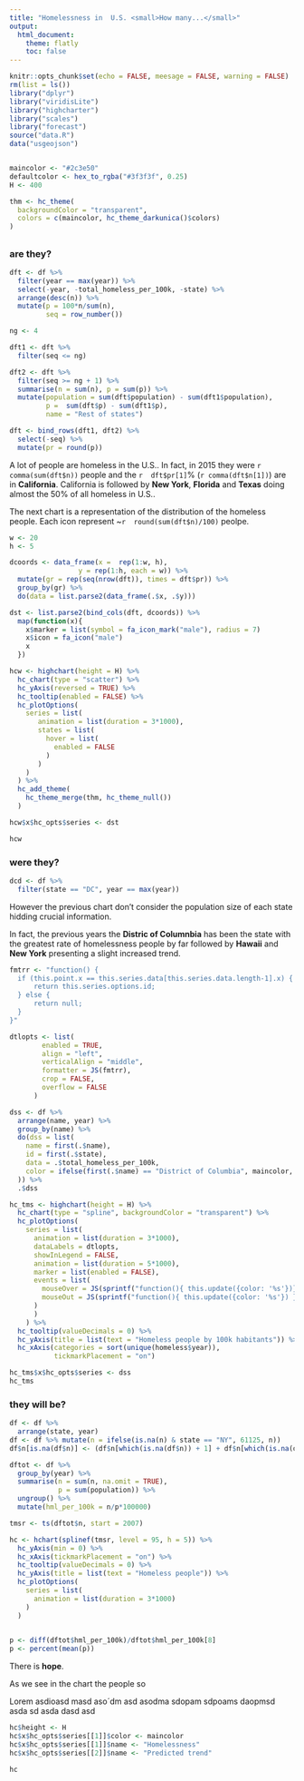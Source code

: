 ---
title: "Homelessness in  U.S. <small>How many...</small>"
output:
  html_document:
    theme: flatly
    toc: false
---

<link rel="stylesheet" href="styles.css">
<script src="custom.js"></script>
```{r setup, include = FALSE, echo = FALSE, meesage = FALSE, warning = FALSE}
knitr::opts_chunk$set(echo = FALSE, meesage = FALSE, warning = FALSE)
rm(list = ls())
library("dplyr")
library("viridisLite")
library("highcharter")
library("scales")
library("forecast")
source("data.R")
data("usgeojson")


maincolor <- "#2c3e50"
defaultcolor <- hex_to_rgba("#3f3f3f", 0.25)
H <- 400

thm <- hc_theme(
  backgroundColor = "transparent",
  colors = c(maincolor, hc_theme_darkunica()$colors)
)
```

## {.tabset .tabset-fade .tabset-pills}

### are they?

```{r}
dft <- df %>% 
  filter(year == max(year)) %>% 
  select(-year, -total_homeless_per_100k, -state) %>% 
  arrange(desc(n)) %>% 
  mutate(p = 100*n/sum(n),
         seq = row_number())

ng <- 4

dft1 <- dft %>% 
  filter(seq <= ng) 

dft2 <- dft %>% 
  filter(seq >= ng + 1) %>% 
  summarise(n = sum(n), p = sum(p)) %>% 
  mutate(population = sum(dft$population) - sum(dft1$population),
         p =  sum(dft$p) - sum(dft1$p),
         name = "Rest of states")

dft <- bind_rows(dft1, dft2) %>% 
  select(-seq) %>% 
  mutate(pr = round(p))
```

<div class="col-md-4">
A lot of people are homeless in the U.S.. In fact, in 2015
they were `r comma(sum(dft$n))` people and the `r  dft$pr[1]`%
(`r comma(dft$n[1])`) are in **California**. California is
followed by **New York**, **Florida** and **Texas** doing almost
the 50% of all homeless in U.S..

The next chart is a representation of the distribution of the 
homeless people. Each icon represent  ~`r  round(sum(dft$n)/100)`
peolpe.

</div>

<div class="col-md-8">
```{r}
w <- 20
h <- 5

dcoords <- data_frame(x =  rep(1:w, h),
                 y = rep(1:h, each = w)) %>% 
  mutate(gr = rep(seq(nrow(dft)), times = dft$pr)) %>% 
  group_by(gr) %>% 
  do(data = list.parse2(data_frame(.$x, .$y)))

dst <- list.parse2(bind_cols(dft, dcoords)) %>% 
  map(function(x){
    x$marker = list(symbol = fa_icon_mark("male"), radius = 7)
    x$icon = fa_icon("male")
    x
  })

hcw <- highchart(height = H) %>% 
  hc_chart(type = "scatter") %>% 
  hc_yAxis(reversed = TRUE) %>% 
  hc_tooltip(enabled = FALSE) %>% 
  hc_plotOptions(
    series = list(
       animation = list(duration = 3*1000),
       states = list(
         hover = list(
           enabled = FALSE
         )
       )
    )
  ) %>% 
  hc_add_theme(
    hc_theme_merge(thm, hc_theme_null())
  ) 

hcw$x$hc_opts$series <- dst

hcw

```
</div>

### were they?

```{r}
dcd <- df %>% 
  filter(state == "DC", year == max(year))

```

<div class="col-md-4">
However the previous chart don't consider the population size of each
state hidding crucial information.

In fact, the previous years the **Distric of Columnbia** has been the state
with the greatest  rate of homelessness people by far followed by 
**Hawaii** and **New York**
presenting a slight increased trend. 

</div>

<div class="col-md-8">
```{r}
fmtrr <- "function() {
  if (this.point.x == this.series.data[this.series.data.length-1].x) {
      return this.series.options.id;
  } else {
      return null;
  }
}"

dtlopts <- list(
        enabled = TRUE,
        align = "left",
        verticalAlign = "middle",
        formatter = JS(fmtrr),
        crop = FALSE,
        overflow = FALSE
      )

dss <- df %>% 
  arrange(name, year) %>% 
  group_by(name) %>% 
  do(dss = list(
    name = first(.$name),
    id = first(.$state),
    data = .$total_homeless_per_100k,
    color = ifelse(first(.$name) == "District of Columbia", maincolor, defaultcolor)
  )) %>% 
  .$dss

hc_tms <- highchart(height = H) %>%
  hc_chart(type = "spline", backgroundColor = "transparent") %>%
  hc_plotOptions(
    series = list(
      animation = list(duration = 3*1000),
      dataLabels = dtlopts,
      showInLegend = FALSE,
      animation = list(duration = 5*1000),
      marker = list(enabled = FALSE),
      events = list(
        mouseOver = JS(sprintf("function(){ this.update({color: '%s'})}", maincolor)),
        mouseOut = JS(sprintf("function(){ this.update({color: '%s'}) }", defaultcolor))
      )
      )
    ) %>% 
  hc_tooltip(valueDecimals = 0) %>% 
  hc_yAxis(title = list(text = "Homeless people by 100k habitants")) %>% 
  hc_xAxis(categories = sort(unique(homeless$year)),
           tickmarkPlacement = "on")

hc_tms$x$hc_opts$series <- dss
hc_tms
```
</div>

### they will be?

```{r hope}
df <- df %>% 
  arrange(state, year) 
df <- df %>% mutate(n = ifelse(is.na(n) & state == "NY", 61125, n))
df$n[is.na(df$n)] <- (df$n[which(is.na(df$n)) + 1] + df$n[which(is.na(df$n)) - 1] ) /2

dftot <- df %>% 
  group_by(year) %>% 
  summarise(n = sum(n, na.omit = TRUE),
            p = sum(population)) %>% 
  ungroup() %>% 
  mutate(hml_per_100k = n/p*100000)

tmsr <- ts(dftot$n, start = 2007)

hc <- hchart(splinef(tmsr, level = 95, h = 5)) %>% 
  hc_yAxis(min = 0) %>% 
  hc_xAxis(tickmarkPlacement = "on") %>% 
  hc_tooltip(valueDecimals = 0) %>% 
  hc_yAxis(title = list(text = "Homeless people")) %>% 
  hc_plotOptions(
    series = list(
      animation = list(duration = 3*1000)
    )
  )
  

p <- diff(dftot$hml_per_100k)/dftot$hml_per_100k[8]
p <- percent(mean(p)) 
```


<div class="col-md-4">
There is **hope**.

As we see in the chart the people so 

Lorem asdioasd masd aso´dm asd asodma sdopam sdpoams daopmsd asda sd asda dasd asd

</div>
<div class="col-md-8">
```{r}
hc$height <- H
hc$x$hc_opts$series[[1]]$color <- maincolor
hc$x$hc_opts$series[[1]]$name <- "Homelessness"
hc$x$hc_opts$series[[2]]$name <- "Predicted trend"

hc
```
</div>


